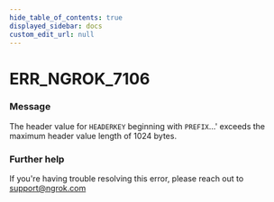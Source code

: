 ```yaml
---
hide_table_of_contents: true
displayed_sidebar: docs
custom_edit_url: null
---
```



# ERR_NGROK_7106

### Message

The header value for `HEADERKEY` beginning with `PREFIX`...' exceeds the maximum header value length of 1024 bytes.

### Further help

If you're having trouble resolving this error, please reach out to [support@ngrok.com](mailto:support@ngrok.com?subject=Help%20with%20ERR_NGROK_7106)

<ErrorDetails error="err_ngrok_7106" />
